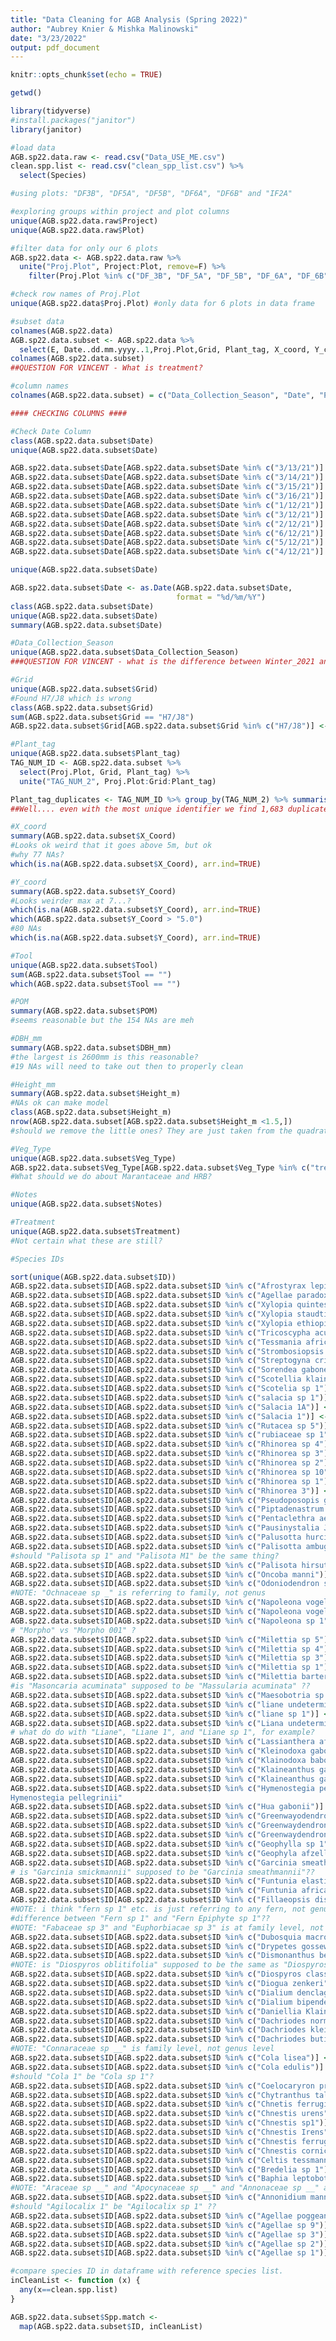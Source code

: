 ```yaml
---
title: "Data Cleaning for AGB Analysis (Spring 2022)"
author: "Aubrey Knier & Mishka Malinowski"
date: "3/23/2022"
output: pdf_document
---
```


```r
knitr::opts_chunk$set(echo = TRUE)
```

```r
getwd()

library(tidyverse)
#install.packages("janitor")
library(janitor)

#load data
AGB.sp22.data.raw <- read.csv("Data_USE_ME.csv")
clean.spp.list <- read.csv("clean_spp_list.csv") %>%
  select(Species)
```   

```r
#using plots: "DF3B", "DF5A", "DF5B", "DF6A", "DF6B" and "IF2A"

#exploring groups within project and plot columns
unique(AGB.sp22.data.raw$Project)
unique(AGB.sp22.data.raw$Plot)

#filter data for only our 6 plots
AGB.sp22.data <- AGB.sp22.data.raw %>%
  unite("Proj.Plot", Project:Plot, remove=F) %>%
    filter(Proj.Plot %in% c("DF_3B", "DF_5A", "DF_5B", "DF_6A", "DF_6B", "IF_2A"))

#check row names of Proj.Plot
unique(AGB.sp22.data$Proj.Plot) #only data for 6 plots in data frame

#subset data
colnames(AGB.sp22.data)
AGB.sp22.data.subset <- AGB.sp22.data %>%
  select(E, Date..dd.mm.yyyy..1,Proj.Plot,Grid, Plant_tag, X_coord, Y_coord, Tool, POM, DBH..mm., Height..meters.,Type_Field, Note_Field, ID, Treatment)
colnames(AGB.sp22.data.subset)
##QUESTION FOR VINCENT - What is treatment? 

#column names 
colnames(AGB.sp22.data.subset) = c("Data_Collection_Season", "Date", "Proj.Plot", "Grid", "Plant_tag", "X_Coord", "Y_Coord", "Tool", "POM", "DBH_mm", "Height_m", "Veg_Type", "Notes", "ID", "Treatment")

```

```r
#### CHECKING COLUMNS ####

#Check Date Column 
class(AGB.sp22.data.subset$Date)
unique(AGB.sp22.data.subset$Date)

AGB.sp22.data.subset$Date[AGB.sp22.data.subset$Date %in% c("3/13/21")] <- "13/03/2021"
AGB.sp22.data.subset$Date[AGB.sp22.data.subset$Date %in% c("3/14/21")] <- "14/03/2021"
AGB.sp22.data.subset$Date[AGB.sp22.data.subset$Date %in% c("3/15/21")] <- "15/03/2021"
AGB.sp22.data.subset$Date[AGB.sp22.data.subset$Date %in% c("3/16/21")] <- "16/03/2021"
AGB.sp22.data.subset$Date[AGB.sp22.data.subset$Date %in% c("1/12/21")] <- "1/12/2021"
AGB.sp22.data.subset$Date[AGB.sp22.data.subset$Date %in% c("3/12/21")] <- "3/12/2021"
AGB.sp22.data.subset$Date[AGB.sp22.data.subset$Date %in% c("2/12/21")] <- "2/12/2021"
AGB.sp22.data.subset$Date[AGB.sp22.data.subset$Date %in% c("6/12/21")] <- "6/12/2021"
AGB.sp22.data.subset$Date[AGB.sp22.data.subset$Date %in% c("5/12/21")] <- "5/12/2021"
AGB.sp22.data.subset$Date[AGB.sp22.data.subset$Date %in% c("4/12/21")] <- "4/12/2021"

unique(AGB.sp22.data.subset$Date)

AGB.sp22.data.subset$Date <- as.Date(AGB.sp22.data.subset$Date,
                                     format = "%d/%m/%Y")
class(AGB.sp22.data.subset$Date)
unique(AGB.sp22.data.subset$Date)
summary(AGB.sp22.data.subset$Date)

#Data_Collection_Season
unique(AGB.sp22.data.subset$Data_Collection_Season)
###QUESTION FOR VINCENT - what is the difference between Winter_2021 and Nov_Dec_2021? can you explain these data collection periods more?

#Grid
unique(AGB.sp22.data.subset$Grid)
#Found H7/J8 which is wrong 
class(AGB.sp22.data.subset$Grid)
sum(AGB.sp22.data.subset$Grid == "H7/J8")
AGB.sp22.data.subset$Grid[AGB.sp22.data.subset$Grid %in% c("H7/J8")] <- "H7/I8"

#Plant_tag
unique(AGB.sp22.data.subset$Plant_tag)
TAG_NUM_ID <- AGB.sp22.data.subset %>%
  select(Proj.Plot, Grid, Plant_tag) %>%
  unite("TAG_NUM_2", Proj.Plot:Grid:Plant_tag)

Plant_tag_duplicates <- TAG_NUM_ID %>% group_by(TAG_NUM_2) %>% summarise(n=sum(n())) %>% filter(n>1)
##Well.... even with the most unique identifier we find 1,683 duplicates... so perhaps there was an error with data entry... either in the field or transfering between paper and database

#X_coord 
summary(AGB.sp22.data.subset$X_Coord)
#Looks ok weird that it goes above 5m, but ok 
#why 77 NAs? 
which(is.na(AGB.sp22.data.subset$X_Coord), arr.ind=TRUE)

#Y_coord 
summary(AGB.sp22.data.subset$Y_Coord)
#Looks weirder max at 7...?
which(is.na(AGB.sp22.data.subset$Y_Coord), arr.ind=TRUE)
which(AGB.sp22.data.subset$Y_Coord > "5.0")
#80 NAs
which(is.na(AGB.sp22.data.subset$Y_Coord), arr.ind=TRUE)

#Tool
unique(AGB.sp22.data.subset$Tool)
sum(AGB.sp22.data.subset$Tool == "")
which(AGB.sp22.data.subset$Tool == "")

#POM
summary(AGB.sp22.data.subset$POM)
#seems reasonable but the 154 NAs are meh 

#DBH_mm
summary(AGB.sp22.data.subset$DBH_mm)
#the largest is 2600mm is this reasonable? 
#19 NAs will need to take out then to properly clean 

#Height_mm
summary(AGB.sp22.data.subset$Height_m)
#NAs ok can make model 
class(AGB.sp22.data.subset$Height_m)
nrow(AGB.sp22.data.subset[AGB.sp22.data.subset$Height_m <1.5,])
#should we remove the little ones? They are just taken from the quadrats where we did the little plant sampling.

#Veg_Type
unique(AGB.sp22.data.subset$Veg_Type)
AGB.sp22.data.subset$Veg_Type[AGB.sp22.data.subset$Veg_Type %in% c("tree","TREE")] <- "Tree"
#What should we do about Marantaceae and HRB? 

#Notes
unique(AGB.sp22.data.subset$Notes)

#Treatment
unique(AGB.sp22.data.subset$Treatment)
#Not certain what these are still?

```

``` r
#Species IDs

sort(unique(AGB.sp22.data.subset$ID))
AGB.sp22.data.subset$ID[AGB.sp22.data.subset$ID %in% c("Afrostyrax lepidophloeus")] <- "Afrostyrax lepidophyllus"
AGB.sp22.data.subset$ID[AGB.sp22.data.subset$ID %in% c("Agellae paradoxa")] <- "Agelaea paradoxa"
AGB.sp22.data.subset$ID[AGB.sp22.data.subset$ID %in% c("Xylopia quintesi")] <- "Xylopia quintasii"
AGB.sp22.data.subset$ID[AGB.sp22.data.subset$ID %in% c("Xylopia staudti")] <- "Xylopia staudtii"
AGB.sp22.data.subset$ID[AGB.sp22.data.subset$ID %in% c("Xylopia ethiopica")] <- "Xylopia aethiopica"
AGB.sp22.data.subset$ID[AGB.sp22.data.subset$ID %in% c("Tricoscypha acuminata")] <- "Trichoscypha acuminata"
AGB.sp22.data.subset$ID[AGB.sp22.data.subset$ID %in% c("Tessmania africana")] <- "Tessmannia africana"
AGB.sp22.data.subset$ID[AGB.sp22.data.subset$ID %in% c("Strombosiopsis tetranda")] <- "Strombosiopsis tetrandra"
AGB.sp22.data.subset$ID[AGB.sp22.data.subset$ID %in% c("Streptogyna crinita")] <- "Streptogyna crinata" # **make sure that these are supposed to be the same spp.
AGB.sp22.data.subset$ID[AGB.sp22.data.subset$ID %in% c("Sorendea gabonensis")] <- "Sorindeia gabonensis" # **make sure that these are supposed to be the same spp.
AGB.sp22.data.subset$ID[AGB.sp22.data.subset$ID %in% c("Scotellia klainiana")] <- "Scottellia klaineana"
AGB.sp22.data.subset$ID[AGB.sp22.data.subset$ID %in% c("Scotelia sp 1")] <- "Scottellia sp 1"
AGB.sp22.data.subset$ID[AGB.sp22.data.subset$ID %in% c("salacia sp 1")] <- "Salacia sp 1"
AGB.sp22.data.subset$ID[AGB.sp22.data.subset$ID %in% c("Salacia 1A")] <- "Salacia sp 1" # **make sure that these are supposed to be the same
AGB.sp22.data.subset$ID[AGB.sp22.data.subset$ID %in% c("Salacia 1")] <- "Salacia sp 1" # **make sure that these are supposed to be the same
AGB.sp22.data.subset$ID[AGB.sp22.data.subset$ID %in% c("Rutacea sp 5")] <- "Rutaceae sp 5" # **make sure that these are supposed to be the same
AGB.sp22.data.subset$ID[AGB.sp22.data.subset$ID %in% c("rubiaceae sp 1")] <- "Rubiaceae sp 1" 
AGB.sp22.data.subset$ID[AGB.sp22.data.subset$ID %in% c("Rhinorea sp 4")] <- "Rinorea sp 4" 
AGB.sp22.data.subset$ID[AGB.sp22.data.subset$ID %in% c("Rhinorea sp 3")] <- "Rinorea sp 3" 
AGB.sp22.data.subset$ID[AGB.sp22.data.subset$ID %in% c("Rhinorea sp 2")] <- "Rinorea sp 2" 
AGB.sp22.data.subset$ID[AGB.sp22.data.subset$ID %in% c("Rhinorea sp 10")] <- "Rinorea sp 10" 
AGB.sp22.data.subset$ID[AGB.sp22.data.subset$ID %in% c("Rhinorea sp 1")] <- "Rinorea sp 1" 
AGB.sp22.data.subset$ID[AGB.sp22.data.subset$ID %in% c("Rhinorea 3")] <- "Rinorea sp 3" # **make sure that these are supposed to be the same
AGB.sp22.data.subset$ID[AGB.sp22.data.subset$ID %in% c("Pseudoposopis giletti")] <- "Pseudoprosopis gilletti" # **confirm which spelling is correct
AGB.sp22.data.subset$ID[AGB.sp22.data.subset$ID %in% c("Piptadenastrum africana")] <- "Piptadeniastrum africanum" 
AGB.sp22.data.subset$ID[AGB.sp22.data.subset$ID %in% c("Pentaclethra aetveldiana")] <- "Pentaclethra eetveldeana" # **make sure that these are supposed to be the same
AGB.sp22.data.subset$ID[AGB.sp22.data.subset$ID %in% c("Pausinystalia Johimbe")] <- "Pausinystalia johimbe" # **make sure that these are supposed to be the same
AGB.sp22.data.subset$ID[AGB.sp22.data.subset$ID %in% c("Palusotta hurcita")] <- "Palisota hurcita" # **make sure that these are supposed to be the same
AGB.sp22.data.subset$ID[AGB.sp22.data.subset$ID %in% c("Palisotta ambuga")] <- "Palisota ambuga"
#should "Palisota sp 1" and "Palisota M1" be the same thing?
AGB.sp22.data.subset$ID[AGB.sp22.data.subset$ID %in% c("Palisota hirsuta")] <- "Palisota hurcita"
AGB.sp22.data.subset$ID[AGB.sp22.data.subset$ID %in% c("Oncoba manni")] <- "Oncoba mannii"
AGB.sp22.data.subset$ID[AGB.sp22.data.subset$ID %in% c("Odoniodendron sp 1")] <- "Oddoniodendron sp 1"
#NOTE: "Ochnaceae sp _" is referring to family, not genus
AGB.sp22.data.subset$ID[AGB.sp22.data.subset$ID %in% c("Napoleona vogellei")] <- "Napoleonaea vogelii"
AGB.sp22.data.subset$ID[AGB.sp22.data.subset$ID %in% c("Napoleona vogelei")] <- "Napoleonaea vogelii"
AGB.sp22.data.subset$ID[AGB.sp22.data.subset$ID %in% c("Napoleona sp 1")] <- "Napoleonaea sp 1"
# "Morpho" vs "Morpho 001" ?
AGB.sp22.data.subset$ID[AGB.sp22.data.subset$ID %in% c("Milettia sp 5")] <- "Millettia sp 5"
AGB.sp22.data.subset$ID[AGB.sp22.data.subset$ID %in% c("Milettia sp 4")] <- "Millettia sp 4"
AGB.sp22.data.subset$ID[AGB.sp22.data.subset$ID %in% c("Milettia sp 3")] <- "Millettia sp 3"
AGB.sp22.data.subset$ID[AGB.sp22.data.subset$ID %in% c("Milettia sp 1")] <- "Millettia sp 1"
AGB.sp22.data.subset$ID[AGB.sp22.data.subset$ID %in% c("Milettia barteri")] <- "Millettia barteri"
#is "Masoncaria acuminata" supposed to be "Massularia acuminata" ??
AGB.sp22.data.subset$ID[AGB.sp22.data.subset$ID %in% c("Maesobotria sp 1")] <- "Maesobotrya sp 1"
AGB.sp22.data.subset$ID[AGB.sp22.data.subset$ID %in% c("liane undetermined")] <- "Liane undetermined"
AGB.sp22.data.subset$ID[AGB.sp22.data.subset$ID %in% c("liane sp 1")] <- "Liane sp 1"
AGB.sp22.data.subset$ID[AGB.sp22.data.subset$ID %in% c("Liana undetermined")] <- "Liane undetermined"
# what do do with "Liane", "Liane 1", and "Liane sp 1", for example?
AGB.sp22.data.subset$ID[AGB.sp22.data.subset$ID %in% c("Lassianthera africana")] <- "Lasianthera africana"
AGB.sp22.data.subset$ID[AGB.sp22.data.subset$ID %in% c("Kleinodoxa gabonensis")] <- "Klainedoxa gabonensis"
AGB.sp22.data.subset$ID[AGB.sp22.data.subset$ID %in% c("Klainodoxa babonensis")] <- "Klainedoxa gabonensis"
AGB.sp22.data.subset$ID[AGB.sp22.data.subset$ID %in% c("Klaineanthus gabonii")] <- "Klaineanthus gaboniae"
AGB.sp22.data.subset$ID[AGB.sp22.data.subset$ID %in% c("Klaineanthus gaboni")] <- "Klaineanthus gaboniae"
AGB.sp22.data.subset$ID[AGB.sp22.data.subset$ID %in% c("Hymenostegia pelegrini")] <- "	
Hymenostegia pellegrinii"
AGB.sp22.data.subset$ID[AGB.sp22.data.subset$ID %in% c("Hua gabonii")] <- "Hua gaboni"
AGB.sp22.data.subset$ID[AGB.sp22.data.subset$ID %in% c("Greenwayodendron gabonensis")] <- "Greenwayodendron gabonicum" # **make sure that these are supposed to be the same
AGB.sp22.data.subset$ID[AGB.sp22.data.subset$ID %in% c("Greenwaydendron suavolens")] <- "Greenwayodendron suaveolens"
AGB.sp22.data.subset$ID[AGB.sp22.data.subset$ID %in% c("Greenwaydendron gabonica")] <- "Greenwayodendron gabonicum" # **make sure that these are supposed to be the same
AGB.sp22.data.subset$ID[AGB.sp22.data.subset$ID %in% c("Geophylla sp 1")] <- "Geophila sp 1" # **make sure that these are supposed to be the same
AGB.sp22.data.subset$ID[AGB.sp22.data.subset$ID %in% c("Geophyla afzelli")] <- "Geophila afzelii" # **make sure that these are supposed to be the same
AGB.sp22.data.subset$ID[AGB.sp22.data.subset$ID %in% c("Garcinia smeathmanni")] <- "Garcinia smeathmannii"
# is "Garcinia smickmannii" supposed to be "Garcinia smeathmannii"??
AGB.sp22.data.subset$ID[AGB.sp22.data.subset$ID %in% c("Funtunia elastica")] <- "Funtumia elastica"
AGB.sp22.data.subset$ID[AGB.sp22.data.subset$ID %in% c("Funtunia africana")] <- "Funtumia africana"
AGB.sp22.data.subset$ID[AGB.sp22.data.subset$ID %in% c("Fillaeopsis discofora")] <- "Fillaeopsis discophora"
#NOTE: i think "fern sp 1" etc. is just referring to any fern, not genus level
#difference between "Fern sp 1" and "Fern Epiphyte sp 1"??
#NOTE: "Fabaceae sp 3" and "Euphorbiacae sp 3" is at family level, not genus
AGB.sp22.data.subset$ID[AGB.sp22.data.subset$ID %in% c("Dubosquia macrocarpa")] <- "Duboscia macrocarpa" # **make sure that these are supposed to be the same
AGB.sp22.data.subset$ID[AGB.sp22.data.subset$ID %in% c("Drypetes gosseweileri")] <- "Drypetes gossweileri"
AGB.sp22.data.subset$ID[AGB.sp22.data.subset$ID %in% c("Dismonanthus bentanianus")] <- "Distemonanthus benthamianus"
#NOTE: is "Diospyros oblitifolia" supposed to be the same as "Diospyros obliquifolia" ??
AGB.sp22.data.subset$ID[AGB.sp22.data.subset$ID %in% c("Diospyros classiflora")] <- "Diospyros crassiflora"
AGB.sp22.data.subset$ID[AGB.sp22.data.subset$ID %in% c("Diogua zenkeri")] <- "Diogoa zenkeri"
AGB.sp22.data.subset$ID[AGB.sp22.data.subset$ID %in% c("Dialium denclagei")] <- "Dialium dinklagei" # **make sure that these are supposed to be the same
AGB.sp22.data.subset$ID[AGB.sp22.data.subset$ID %in% c("Dialium bipendensis")] <- "Dialium bipindense" # **make sure that these are supposed to be the same
AGB.sp22.data.subset$ID[AGB.sp22.data.subset$ID %in% c("Daniellia Klainei")] <- "Daniellia klainei"
AGB.sp22.data.subset$ID[AGB.sp22.data.subset$ID %in% c("Dachriodes normandii")] <- "Dacryodes normandii"
AGB.sp22.data.subset$ID[AGB.sp22.data.subset$ID %in% c("Dachriodes kleiniana")] <- "Dacryodes klaineana"
AGB.sp22.data.subset$ID[AGB.sp22.data.subset$ID %in% c("Dachriodes butineri")] <- "Dacryodes buettneri"
#NOTE: "Connaraceae sp __" is family level, not genus level
AGB.sp22.data.subset$ID[AGB.sp22.data.subset$ID %in% c("Cola lisea")] <- "Cola lizae" # **make sure that these are supposed to be the same
AGB.sp22.data.subset$ID[AGB.sp22.data.subset$ID %in% c("Cola edulis")] <- "Coula edulis" # **make sure that these are supposed to be the same
#should "Cola 1" be "Cola sp 1"?
AGB.sp22.data.subset$ID[AGB.sp22.data.subset$ID %in% c("Coelocaryron preussii")] <- "Coelocaryon preussii"
AGB.sp22.data.subset$ID[AGB.sp22.data.subset$ID %in% c("Chytranthus talboti")] <- "Chytranthus talbotii"
AGB.sp22.data.subset$ID[AGB.sp22.data.subset$ID %in% c("Chnetis ferruginea")] <- "Cnestis ferruginea"
AGB.sp22.data.subset$ID[AGB.sp22.data.subset$ID %in% c("Chnestis urens")] <- "Cnestis urens"
AGB.sp22.data.subset$ID[AGB.sp22.data.subset$ID %in% c("Chnestis sp1")] <- "Cnestis sp1"
AGB.sp22.data.subset$ID[AGB.sp22.data.subset$ID %in% c("Chnestis Irens")] <- "Cnestis irens"
AGB.sp22.data.subset$ID[AGB.sp22.data.subset$ID %in% c("Chnestis ferruginea")] <- "Cnestis ferruginea"
AGB.sp22.data.subset$ID[AGB.sp22.data.subset$ID %in% c("Chnestis corniculata")] <- "Cnestis corniculata"
AGB.sp22.data.subset$ID[AGB.sp22.data.subset$ID %in% c("Celtis tessmanni")] <- "Celtis tessmannii"
AGB.sp22.data.subset$ID[AGB.sp22.data.subset$ID %in% c("Bredelia sp 1")] <- "Bridelia sp 1"
AGB.sp22.data.subset$ID[AGB.sp22.data.subset$ID %in% c("Baphia leptobotris")] <- "Baphia leptobotrys"
#NOTE: "Araceae sp __" and "Apocynaceae sp __" and "Annonaceae sp __" and "Anacardiaceae sp __" are families, not genus level
AGB.sp22.data.subset$ID[AGB.sp22.data.subset$ID %in% c("Annonidium manni")] <- "Anonidium mannii"
#should "Agilocalix 1" be "Agilocalix sp 1" ??
AGB.sp22.data.subset$ID[AGB.sp22.data.subset$ID %in% c("Agellae poggeana")] <- "Agelaea poggeana" # **make sure that these are supposed to be the same
AGB.sp22.data.subset$ID[AGB.sp22.data.subset$ID %in% c("Agellae sp 9")] <- "Agelaea sp 9" # **make sure that these are supposed to be the same
AGB.sp22.data.subset$ID[AGB.sp22.data.subset$ID %in% c("Agellae sp 3")] <- "Agelaea sp 3" # **make sure that these are supposed to be the same
AGB.sp22.data.subset$ID[AGB.sp22.data.subset$ID %in% c("Agellae sp 2")] <- "Agelaea sp 2" # **make sure that these are supposed to be the same
AGB.sp22.data.subset$ID[AGB.sp22.data.subset$ID %in% c("Agellae sp 1")] <- "Agelaea sp 1" # **make sure that these are supposed to be the same

#compare species ID in dataframe with reference species list. 
inCleanList <- function (x) {
  any(x==clean.spp.list)
}

AGB.sp22.data.subset$Spp.match <- 
  map(AGB.sp22.data.subset$ID, inCleanList)

```

